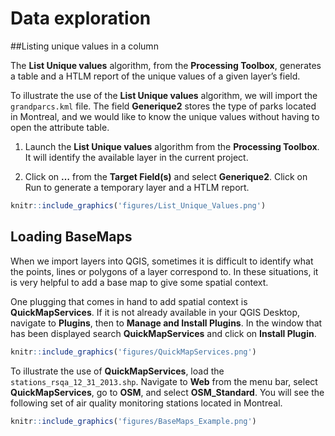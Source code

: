 # Data exploration

##Listing unique values in a column

The **List Unique values** algorithm, from the **Processing Toolbox**, generates a table and a HTLM report of the unique values of a given layer's field. 

To illustrate the use of the **List Unique values** algorithm, we will import the `grandparcs.kml` file. The field **Generique2** stores the type of parks located in Montreal, and we would like to know the unique values without having to open the attribute table.

1. Launch the **List Unique values** algorithm from the **Processing Toolbox**. It will identify the available layer in the current project.

2. Click on **…** from the **Target Field(s)** and select **Generique2**. Click on Run to generate a temporary layer and a HTLM report.

```r
knitr::include_graphics('figures/List_Unique_Values.png')
```

## Loading BaseMaps {#basemaps}

When we import layers into QGIS, sometimes it is difficult to identify what the points, lines or polygons of a layer correspond to. In these situations, it is very helpful to add a base map to give some spatial context.

One plugging that comes in hand to add spatial context is **QuickMapServices**. If it is not already available in your QGIS Desktop, navigate to **Plugins**, then to **Manage and Install Plugins**. In the window that has been displayed search **QuickMapServices** and click on **Install Plugin**.

```r
knitr::include_graphics('figures/QuickMapServices.png')
```

To illustrate the use of **QuickMapServices**, load the `stations_rsqa_12_31_2013.shp`. Navigate to **Web** from the menu bar, select **QuickMapServices**, go to **OSM**, and select **OSM_Standard**. You will see the following set of air quality monitoring stations located in Montreal.

```r
knitr::include_graphics('figures/BaseMaps_Example.png')
```


